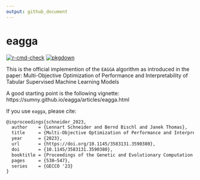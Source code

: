 ```yaml
---
output: github_document
---
```


# eagga

<!-- badges: start -->
[![r-cmd-check](https://github.com/sumny/eagga/actions/workflows/r-cmd-check.yml/badge.svg?branch=main)](https://github.com/sumny/eagga/actions/workflows/r-cmd-check.yml)
[![pkgdown](https://img.shields.io/badge/Website-Documentation-blue)](https://sumny.github.io/eagga/)
<!-- badges: end -->

This is the official implemention of the `EAGGA` algorithm as introduced in the paper: Multi-Objective Optimization of Performance and Interpretability of Tabular Supervised Machine Learning Models

A good starting point is the following vignette: https://sumny.github.io/eagga/articles/eagga.html

If you use `eagga`, please cite:

```tex
@inproceedings{schneider_2023,
  author    = {Lennart Schneider and Bernd Bischl and Janek Thomas},
  title     = {Multi-Objective Optimization of Performance and Interpretability of Tabular Supervised Machine Learning Models},
  year      = {2023},
  url       = {https://doi.org/10.1145/3583131.3590380},
  doi       = {10.1145/3583131.3590380},
  booktitle = {Proceedings of the Genetic and Evolutionary Computation Conference},
  pages     = {538–547},
  series    = {GECCO '23}
}
```

